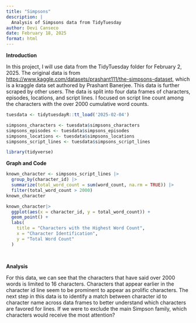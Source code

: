 ```yaml
---
title: "Simpsons"
description: |
  Analysis of Simpsons data from TidyTuesday
author: Devi Canseco
date: February 18, 2025
format: html
---
```


**Introduction**

In this project, I will use data from the TidyTuesday folder for February 2, 2025. The original data is from <https://www.kaggle.com/datasets/prashant111/the-simpsons-dataset>, which is a kraggle data set authored by Prashant Banerjee. This data is further scraped by other users. The data is split into four data frames of characters, episodes, locations, and script lines. I focused on script line count among the characters with the over 2000 cumulative word counts.

```r

tuesdata <- tidytuesdayR::tt_load('2025-02-04')

simpsons_characters <- tuesdata$simpsons_characters
simpsons_episodes <- tuesdata$simpsons_episodes
simpsons_locations <- tuesdata$simpsons_locations
simpsons_script_lines <- tuesdata$simpsons_script_lines

library(tidyverse)
```

**Graph and Code**

```r
known_character <- simpsons_script_lines |>
  group_by(character_id) |>
  summarize(total_word_count = sum(word_count, na.rm = TRUE)) |>
  filter(total_word_count > 2000)
known_character

known_character|>
  ggplot(aes(x = character_id, y = total_word_count)) +
  geom_point() +
  labs(
    title = "Characters with the Highest Word Count",
    x = "Character Identification",
    y = "Total Word Count"
  )

  
```

**Analysis**

For this data, we can see that the characters that have said over 2000 words is limited to 16 characters. Characters that appear earlier in the character id line seem to be prominent to appear as prolific characters. The next step in this data is to identify a match between character id to character name across data frames to better understand which characters are favored for lines. If we were to exclude the main Simpson family, which characters would receive the most attention?
